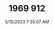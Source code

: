 ---
width: 6000
height: 4000
title: 1969 912
description: Engine bay of a Yellow 1969 Porsche 912 Coupe 5-Speed shot in Austin, TX.
date: 5/15/2023 7:35:07 AM
cameraMake: Sony
cameraModel: ILCE-7M3
lens: 24-70mm F2.8 DG DN | Art 019
settingsfStop: f/5.6
settingsISO: ISO 125
settingsShutter: 1/100
settingsFocalLength: 60.4 mm
---
